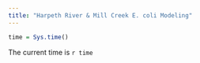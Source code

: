 ```yaml
---
title: "Harpeth River & Mill Creek E. coli Modeling"
---
```


``` r

time = Sys.time()

```

The current time is `r time`